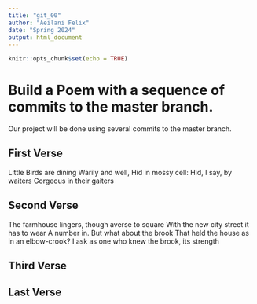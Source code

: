 ```yaml
---
title: "git_00"
author: "Aeilani Felix"
date: "Spring 2024"
output: html_document
---
```


```r
knitr::opts_chunk$set(echo = TRUE)
```
# Build a Poem with a sequence of commits to the master branch.
Our project will be done using several commits to the master branch.
<!-- Do not modify or change any text in "!--" bracketed areas such as this --- these are instructions to
you, if you change any of this the git program will notice it and compromise your git merging strategy !-->

## First Verse 
<!--Put the first five lines of a poem by Lewis Carrol in this section!-->

Little Birds are dining
Warily and well,
Hid in mossy cell:
Hid, I say, by waiters
Gorgeous in their gaiters

## Second Verse
<!--Put the first five lines of a poem by Robert Frost here!-->

The farmhouse lingers, though averse to square
With the new city street it has to wear
A number in. But what about the brook
That held the house as in an elbow-crook?
I ask as one who knew the brook, its strength

## Third Verse
<!--Put the first two verses of The Walrus and the Carpenter here!-->



## Last Verse
<!--Put a short poem of your choice 8-20 lines,here!-->

